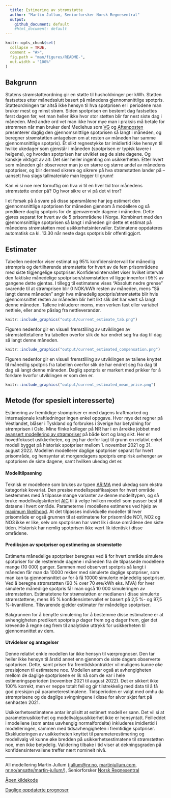 ```yaml
---
  title: Estimering av strømstøtte
  author: "Martin Jullum, Seniorforsker Norsk Regnesentral"
  output: 
    github_document: default
    #html_document: default
---
```



```r
knitr::opts_chunk$set(
  collapse = TRUE,
  comment = "#>",
  fig.path = "man/figures/README-",
  out.width = "100%"
)
```

## Bakgrunn

Statens strømstøtteordning gir en støtte til husholdninger per kWh.
Støtten fastsettes etter månedsslutt basert på månedens gjennomsnittlige spotpris.
Støtteordningen tar altså ikke hensyn til hva spotprisen er i periodene man bruker mest og minst strøm.
Siden spotprisen en bestemt dag fastsettes først dagen før, vet man heller ikke hvor stor støtten blir før nest siste dag i måneden.
Med andre ord vet man ikke hvor mye man i praksis må betale for strømmen når man bruker den! 
Mediehus som [VG](https://www.vg.no/spesial/2022/stromprisene/) og [Aftenposten](https://www.aftenposten.no/emne/str%C3%B8mprisene) presenterer daglig den gjennomsnittlige spotprisen så langt i måneden, og beregner strømstøtten antagelsen om at resten av måneden har samme gjennomsnittlige spotpris). 
Et slikt regnestykke tar imidlertid ikke hensyn til hvilke ukedager som gjenstår i måneden (spotprisen er typisk lavere i helgene), og hvordan spotprisen har utviklet seg de siste dagene. Og kanskje viktigst av alt: Det sier heller ingenting om usikkerheten.
Etter hvert som måneden går observerer man jo en større og større andel av månedens spotpriser, og blir dermed sikrere og sikrere på hva strømstøtten lander på -- uansett hva slags tallmateriale man legger til grunn! 

Kan vi si noe mer fornuftig om hva vi til en hver tid tror månedens strømstøtte ender på? 
Og hvor sikre er vi på det vi tror? 

I et forsøk på å svare på disse spørsmålene har jeg estimert den gjennomsnittlige spotprisen for måneden gjennom å modellere og så predikere daglig spotpris for de gjenværende dagene i måneden. Dette gjøres separat for hvert av de 5 prisområdene i Norge.
Kombinert med den gjennomsnittlige spotprisen så langt i måneden gir dette et estimat på månedens strømstøtten med usikkerhetsintervaller.
Estimatene oppdateres automatisk ca kl. 13.30 når neste dags spotpris blir offentliggjort.

## Estimater

Tabellen nedenfor viser estimat og 95\% konfidensintervall for månedlig strømpris og dertilhørende strømstøtte for hvert av de fem prisområdene med siste tilgjengelige spotpriser.
Konfidensintervallet viser hvilket intervall den faktiske månedelige spotprisen/strømstøtten vil ligge innenfor i 95\% av gangene dette gjentas.
I tillegg til estimatene vises "Absolutt nedre grense" svarende til at strømprisen blir 0 NOK/kWh resten av måneden, mens "Så langt denne måneden" angir hva månedelig spotpris/strømstøtte blir hvis gjennomsnittet resten av måneden blir helt likt slik det har vært så langt denne måneden.
Tallene inkluderer moms, men verken fast eller variabel nettleie, eller andre påslag fra nettleverandør. 

```r
knitr::include_graphics("output/current_estimate_tab.png")
```

Figuren nedenfor gir en visuell fremstilling av utviklingen av strømstøttetallene fra tabellen overfor slik de har endret seg fra dag til dag så langt denne måneden.


```r
knitr::include_graphics("output/current_estimated_compensation.png")
```

Figuren nedenfor gir en visuell fremstilling av utviklingen av tallene knyttet til månedlig spotpris fra tabellen overfor slik de har endret seg fra dag til dag så langt denne måneden. Daglig spotpris er markert med prikker for å forklare hvorfor utviklingen er som den er.

```r
knitr::include_graphics("output/current_estimated_mean_price.png")
```

## Metode (for spesielt interesserte)

Estimering av fremtidige strømpriser er med dagens kraftmarked og internasjonale kraftledninger ingen enkel oppgave. 
Hvor mye det regner på Vestlandet, blåser i Tyskland og forbrukes i Sverige har betydning for strømprisen i Oslo. 
Mine flinke kolleger på NR har i en årrekke jobbet med [avansert modellering av strømpriser](https://nr.no/bransjer/finans-og-forsikring/ravaremarkeder/) på både kort og lang sikt.
Her er hovedfokuset usikkerheten, og jeg har derfor lagt til grunn en relativt enkel modell bygget på historisk spotpriser mellom 1. november 2021 og 31. august 2022. 
Modellen modellerer daglige spotpriser separat for hvert prisområde, og hensyntar at morgendagens spotpris empirisk avhenger av spotprisen de siste dagene, samt hvilken ukedag det er.

#### Modelltilpasning
Teknisk er modellene som brukes av typen [ARIMA](https://en.wikipedia.org/wiki/Autoregressive_integrated_moving_average) med ukedag som ekstra kategorisk kovariat. 
Den presise modellspesifikasjoen for hvert område bestemmes med å tilpasse mange varianter av denne modelltypen, og så bruke modellvalgskriteriet [AIC](https://en.wikipedia.org/wiki/Akaike_information_criterion) til å velge hvilken modell som passer best til dataene i hvert område.
Parameterne i modellene estimeres ved hjelp av [maximum likelihood](https://en.wikipedia.org/wiki/Maximum_likelihood_estimation). 
At det tilpasses individuelle modeller til hver prisområde er også grunnen til at estimatene for prisområde NO1, NO2 og NO3 ikke er like, selv om spotprisen har vært lik i disse områdene den siste tiden. Historisk har nemlig spotprisen ikke vært lik identisk i disse områdene. 

#### Prediksjon av spotpriser og estimering av strømstøtte

Estimerte månedelige spotpriser beregnes ved å for hvert område simulere spotpriser for de resterende dagene i måneden fra de tilpassede modellene mange (10 000) ganger.
Sammen med observert spotpris så langt i måneden får man da 10000 rekker med simulerte daglige spotpriser, som man kan ta gjennomsnittet av for å få 10000 simulerte månedelig spotpriser.
Ved å beregne strømstøtten (90 \% over 70 øre/kWh eks. MVA) for hver simulerte månedlige spotpris får man også 10 000 simuleringen av strømstøtten.
Estimatetene for strømstøtten er medianen i disse simulerte strømstøttene, mens 95 \% konfidensintervallet er basert på 2,5 \%- og 97,5 \%-kvantilene. 
Tilsvarende gjelder estimater for måndelige spotpriser.

Bakgrunnen for å benytte simulering for å bestemme disse estimatene er at avhengigheten predikert spotpris $p$ dager frem og $q$ dager frem, gjør det krevende å regne seg frem til analytiske uttrykk for usikkerheten til gjennomsnittet av dem.

#### Utvidelser og antagelser

Denne relativt enkle modellen tar ikke hensyn til værprognoser. 
Den tar heller ikke hensyn til årstid annet enn gjennom de siste dagers observerte spotpriser.
Dette, samt priser fra fremtidskontrakter vil muligens kunne øke presisjonen til estimatene noe. 
Modellen antar også at avhengigheten mellom de daglige spotprisene er lik nå som de var i hele estimeringsperioden (november 2021 til august 2022). 
Det er sikkert ikke 100\% korrekt, men er neppe totalt feil og gir tilstrekkelig med data til å få god presisjon på parameterestimatene.
Tidsperioden er valgt med omhu da strømprisene og de daglige svingningene i disse for alvor skjøt fart på senhøsten 2021.

Usikkerhetsestimatene antar implisitt at estimert modell er sann. 
Det vil si at parameterusikkerhet og modellvalgsusikkerhet ikke er hensyntatt. 
Feilleddet i modellene (som antas uavhengig normalfordelte) inkluderes imidlertid i modelleringen, sammen med tidsavhengigheten i fremtidige spotpriser.
Ekskluderingen av usikkerheten knyttet til parameterestimering og modellvalg vil kunne øke bredden på usikkerhetsestimatene til strømstøtten noe, men ikke betydelig. 
Validering tilbake i tid viser at dekningsgraden på konfidensintervallene treffer nært nominelt nivå.

_________________


All modellering Martin Jullum ([jullum@nr.no](mailto:jullum@nr.no), [martinjullum.com](https://martinjullum.com), [nr.no/ansatte/martin-jullum/](https://nr.no/ansatte/martin-jullum/)), Seniorforsker [Norsk Regnesentral](https://nr.no/)

[Åpen kildekode](https://github.com/martinju/stromstotte)

[Daglige oppdaterte prognoser](https://martinjullum.com/sideprojects/stromstotte/)



